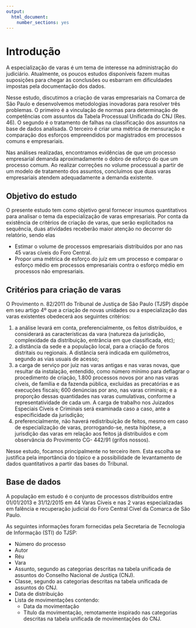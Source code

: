 ```yaml
---
output: 
  html_document: 
    number_sections: yes
---
```


# Introdução

A especialização de varas é um tema de interesse na administração do judiciário. Atualmente, os poucos estudos disponíveis fazem muitas suposições para chegar às conclusões ou esbarram em dificuldades impostas pela documentação dos dados.

Nesse estudo, discutimos a criação de varas empresariais na Comarca de São Paulo e desenvolvemos metodologias inovadoras para resolver três problemas. O primeiro é a vinculação de normas para determinação de competências com assuntos da Tabela Processual Unificada do CNJ (Res. 46). O segundo é o tratamento de falhas na classificação dos assuntos na base de dados analisada. O terceiro é criar uma métrica de mensuração e comparação dos esforços empreendidos por magistrados em processos comuns e empresariais.

Nas análises realizadas, encontramos evidências de que um processo empresarial demanda aproximadamente o dobro de esforço do que um processo comum. Ao realizar correções no volume processual a partir de um modelo de tratamento dos assuntos, concluímos que duas varas empresariais atendem adequadamente a demanda existente.

## Objetivo do estudo

O presente estudo tem como objetivo geral fornecer insumos quantitativos para analisar o tema da especialização de varas empresariais. Por conta da existência de critérios de criação de varas, que serão explicitados na sequência, duas atividades receberão maior atenção no decorrer do relatório, sendo elas

- Estimar o volume de processos empresariais distribuídos por ano nas 45 varas cíveis do Foro Central.
- Propor uma métrica de esforço do juíz em um processo e comparar o esforço médio em processos empresariais contra o esforço médio em processos não empresariais.

## Critérios para criação de varas

O Provimento n. 82/2011 do Tribunal de Justiça de São Paulo (TJSP) dispõe em seu artigo 4º que a criação de novas unidades ou a especialização das varas existentes obedecerá aos seguintes critérios: 

1. a análise levará em conta, preferencialmente, os feitos distribuídos, e considerará as características da vara (natureza da jurisdição, complexidade da distribuição, entrância em que classificada, etc); 
1. a distância da sede e a população local, para a criação de foros distritais ou regionais. A distância será indicada em quilômetros, segundo as vias usuais de acesso; 
1. a carga de serviço por juiz nas varas antigas e nas varas novas, que resultar da instalação, entendido, como número mínimo para deflagrar o procedimento de criação, 1.800 processos novos por ano nas varas cíveis, de família e da fazenda pública, excluídas as precatórias e as execuções fiscais; 600 denúncias por ano, nas varas criminais; e a proporção dessas quantidades nas varas cumulativas, conforme a representatividade de cada um. A carga de trabalho nos Juizados Especiais Cíveis e Criminais será examinada caso a caso, ante a especificidade da jurisdição; 
1. preferencialmente, não haverá redistribuição de feitos, mesmo em caso de especialização de varas, prorrogando-se, nesta hipótese, a jurisdição das varas em relação aos feitos já distribuídos e com observância do Provimento CG- 442/91 (grifos nossos).

Nesse estudo, focamos principalmente no terceiro item. Esta escolha se justifica pela importância do tópico e a possibilidade de levantamento de dados quantitativos a partir das bases do Tribunal.

## Base de dados

A população em estudo é o conjunto de processos distribuídos entre 01/01/2013 e 31/12/2015 em 44 Varas Cíveis e nas 2 varas especializadas em falência e recuperação judicial do Foro Central Cível da Comarca de São Paulo.

As seguintes informações foram fornecidas pela Secretaria de Tecnologia de Informação (STI) do TJSP:

- Número do processo
- Autor
- Réu
- Vara
- Assunto, segundo as categorias descritas na tabela unificada de assuntos do Conselho Nacional de Justiça (CNJ).
- Classe, segundo as categorias descritas na tabela unificada de assuntos do CNJ.
- Data de distribuição
- Lista de movimentações contendo:
    - Data da movimentação
    - Título da movimentação, remotamente inspirado nas categorias descritas na tabela unificada de movimentações do CNJ.
